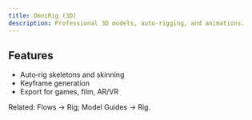 ```yaml
---
title: OmniRig (3D)
description: Professional 3D models, auto‑rigging, and animations.
---
```


## Features

- Auto‑rig skeletons and skinning
- Keyframe generation
- Export for games, film, AR/VR

Related: Flows → Rig; Model Guides → Rig.
